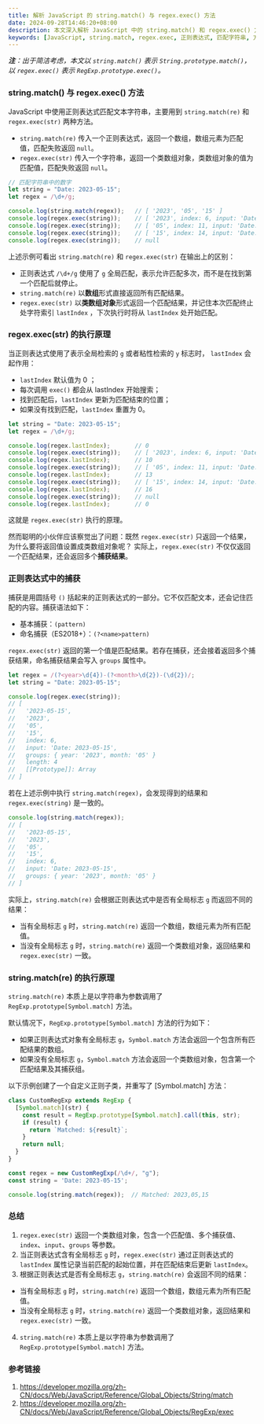 ```yaml
---
title: 解析 JavaScript 的 string.match() 与 regex.exec() 方法
date: 2024-09-28T14:46:20+08:00
description: 本文深入解析 JavaScript 中的 string.match() 和 regex.exec() 方法，比较两者的用法、返回值及应用场景，帮助开发者更有效地处理文本匹配与正则表达式。
keywords: [JavaScript, string.match, regex.exec, 正则表达式, 匹配字符串, 方法解析]
---
```


***注**：出于简洁考虑，本文以 `string.match()` 表示 `String.prototype.match()`，以 `regex.exec()` 表示 `RegExp.prototype.exec()`。*

### string.match() 与 regex.exec() 方法
JavaScript 中使用正则表达式匹配文本字符串，主要用到 `string.match(re)` 和 `regex.exec(str)` 两种方法。
- `string.match(re)` 传入一个正则表达式，返回一个数组，数组元素为匹配值，匹配失败返回 `null`。
- `regex.exec(str)` 传入一个字符串，返回一个类数组对象，类数组对象的值为匹配值，匹配失败返回 `null`。

```JavaScript
// 匹配字符串中的数字
let string = "Date: 2023-05-15";
let regex = /\d+/g;

console.log(string.match(regex));   // [ '2023', '05', '15' ]     
console.log(regex.exec(string));    // [ '2023', index: 6, input: 'Date: 2023-05-15', groups: undefined ]
console.log(regex.exec(string));    // [ '05', index: 11, input: 'Date: 2023-05-15', groups: undefined ]    
console.log(regex.exec(string));    // [ '15', index: 14, input: 'Date: 2023-05-15', groups: undefined ]
console.log(regex.exec(string));    // null
```

上述示例可看出 `string.match(re)` 和 `regex.exec(str)` 在输出上的区别：
- 正则表达式 `/\d+/g` 使用了 `g` 全局匹配，表示允许匹配多次，而不是在找到第一个匹配后就停止。
- `string.match(re)` 以**数组**形式直接返回所有匹配结果。
- `regex.exec(str)` 以**类数组对象**形式返回一个匹配结果，并记住本次匹配终止处字符索引 `lastIndex` ，下次执行时将从 `lastIndex` 处开始匹配。

### regex.exec(str) 的执行原理
当正则表达式使用了表示全局检索的 `g` 或者粘性检索的 `y` 标志时， `lastIndex` 会起作用：
- `lastIndex` 默认值为 0 ；
- 每次调用 `exec()` 都会从 lastIndex 开始搜索；
- 找到匹配后，`lastIndex` 更新为匹配结束的位置；
- 如果没有找到匹配，`lastIndex` 重置为 0。

```JavaScript
let string = "Date: 2023-05-15";
let regex = /\d+/g;

console.log(regex.lastIndex);       // 0    
console.log(regex.exec(string));    // [ '2023', index: 6, input: 'Date: 2023-05-15', groups: undefined ]
console.log(regex.lastIndex);       // 10
console.log(regex.exec(string));    // [ '05', index: 11, input: 'Date: 2023-05-15', groups: undefined ]    
console.log(regex.lastIndex);       // 13
console.log(regex.exec(string));    // [ '15', index: 14, input: 'Date: 2023-05-15', groups: undefined ]
console.log(regex.lastIndex);       // 16
console.log(regex.exec(string));    // null
console.log(regex.lastIndex);       // 0
```

这就是 `regex.exec(str)` 执行的原理。

然而聪明的小伙伴应该察觉出了问题：既然 `regex.exec(str)` 只返回一个结果，为什么要将返回值设置成类数组对象呢？
实际上，`regex.exec(str)` 不仅仅返回一个匹配结果，还会返回多个**捕获结果**。

### 正则表达式中的捕获
捕获是用圆括号 `()` 括起来的正则表达式的一部分。它不仅匹配文本，还会记住匹配的内容。捕获语法如下：
- 基本捕获：`(pattern)`
- 命名捕获（ES2018+）：`(?<name>pattern)`

`regex.exec(str)` 返回的第一个值是匹配结果。若存在捕获，还会接着返回多个捕获结果，命名捕获结果会写入 `groups` 属性中。

```JavaScript
let regex = /(?<year>\d{4})-(?<month>\d{2})-(\d{2})/;
let string = "Date: 2023-05-15";

console.log(regex.exec(string)); 
// [
//   '2023-05-15',
//   '2023',
//   '05',
//   '15',
//   index: 6,
//   input: 'Date: 2023-05-15',
//   groups: { year: '2023', month: '05' }
//   length: 4
//   [[Prototype]]: Array
// ]
```
若在上述示例中执行 `string.match(regex)`，会发现得到的结果和 `regex.exec(string)` 是一致的。
```JavaScript
console.log(string.match(regex)); 
// [
//   '2023-05-15',
//   '2023',
//   '05',
//   '15',
//   index: 6,
//   input: 'Date: 2023-05-15',
//   groups: { year: '2023', month: '05' }
// ]
```
实际上，`string.match(re)` 会根据正则表达式中是否有全局标志 `g` 而返回不同的结果：
- 当有全局标志 `g` 时，`string.match(re)` 返回一个数组，数组元素为所有匹配值。
- 当没有全局标志 `g` 时，`string.match(re)` 返回一个类数组对象，返回结果和 `regex.exec(str)` 一致。

### string.match(re) 的执行原理
`string.match(re)` 本质上是以字符串为参数调用了 `RegExp.prototype[Symbol.match]` 方法。

默认情况下，`RegExp.prototype[Symbol.match]` 方法的行为如下：

- 如果正则表达式对象有全局标志 `g`，`Symbol.match` 方法会返回一个包含所有匹配结果的数组。
- 如果没有全局标志 `g`，`Symbol.match` 方法会返回一个类数组对象，包含第一个匹配结果及其捕获组。

以下示例创建了一个自定义正则子类，并重写了 [Symbol.match] 方法：
```JavaScript
class CustomRegExp extends RegExp {
  [Symbol.match](str) {
    const result = RegExp.prototype[Symbol.match].call(this, str);
    if (result) {
      return `Matched: ${result}`;
    }
    return null;
  }
}

const regex = new CustomRegExp(/\d+/, "g");
const string = 'Date: 2023-05-15';

console.log(string.match(regex));  // Matched: 2023,05,15
```

### 总结
1. `regex.exec(str)` 返回一个类数组对象，包含一个匹配值、多个捕获值、`index`、`input`、`groups` 等参数。
2. 当正则表达式含有全局标志 `g` 时，`regex.exec(str)` 通过正则表达式的 `lastIndex` 属性记录当前匹配的起始位置，并在匹配结束后更新 `lastIndex`。
3. 根据正则表达式是否有全局标志 `g`，`string.match(re)` 会返回不同的结果：
- 当有全局标志 `g` 时，`string.match(re)` 返回一个数组，数组元素为所有匹配值。
- 当没有全局标志 `g` 时，`string.match(re)` 返回一个类数组对象，返回结果和 `regex.exec(str)` 一致。
4. `string.match(re)` 本质上是以字符串为参数调用了 `RegExp.prototype[Symbol.match]` 方法。

### 参考链接
1. https://developer.mozilla.org/zh-CN/docs/Web/JavaScript/Reference/Global_Objects/String/match
2. https://developer.mozilla.org/zh-CN/docs/Web/JavaScript/Reference/Global_Objects/RegExp/exec